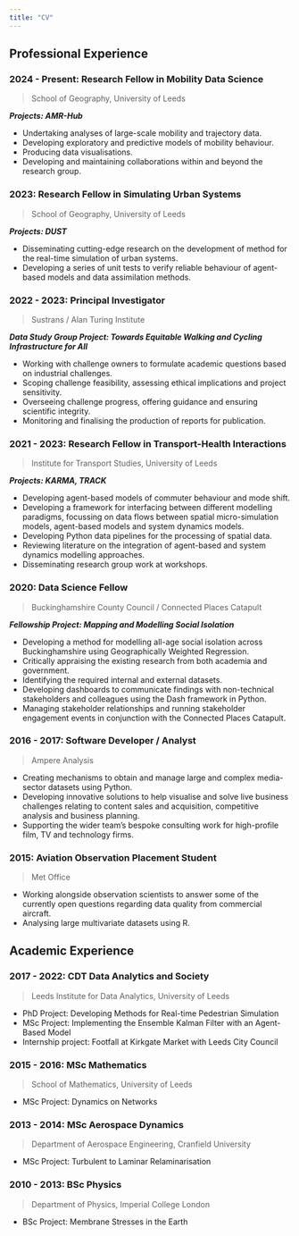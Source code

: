 ```yaml
---
title: "CV"
---
```


## Professional Experience

### 2024 - Present: Research Fellow in Mobility Data Science

> School of Geography, University of Leeds

__*Projects: AMR-Hub*__

* Undertaking analyses of large-scale mobility and trajectory data.
* Developing exploratory and predictive models of mobility behaviour.
* Producing data visualisations.
* Developing and maintaining collaborations within and beyond the research
  group.

### 2023: Research Fellow in Simulating Urban Systems

> School of Geography, University of Leeds

__*Projects: DUST*__

* Disseminating cutting-edge research on the development of method for the
  real-time simulation of urban systems.
* Developing a series of unit tests to verify reliable behaviour of
  agent-based models and data assimilation methods.

### 2022 - 2023: Principal Investigator

> Sustrans / Alan Turing Institute

__*Data Study Group Project: Towards Equitable Walking and Cycling
Infrastructure for All*__

* Working with challenge owners to formulate academic questions based on
  industrial challenges.
* Scoping challenge feasibility, assessing ethical implications and project
  sensitivity.
* Overseeing challenge progress, offering guidance and ensuring scientific
  integrity.
* Monitoring and finalising the production of reports for publication.

### 2021 - 2023: Research Fellow in Transport-Health Interactions

> Institute for Transport Studies, University of Leeds

__*Projects: KARMA, TRACK*__

* Developing agent-based models of commuter behaviour and mode shift.
* Developing a framework for interfacing between different modelling paradigms,
  focussing on data flows between spatial micro-simulation models, agent-based
  models and system dynamics models.
* Developing Python data pipelines for the processing of spatial data.
* Reviewing literature on the integration of agent-based and system dynamics
  modelling approaches.
* Disseminating research group work at workshops.

### 2020: Data Science Fellow

> Buckinghamshire County Council / Connected Places Catapult

__*Fellowship Project: Mapping and Modelling Social Isolation*__

* Developing a method for modelling all-age social isolation across
  Buckinghamshire using Geographically Weighted Regression.
* Critically appraising the existing research from both academia and government.
* Identifying the required internal and external datasets.
* Developing dashboards to communicate findings with non-technical stakeholders
  and colleagues using the Dash framework in Python.
* Managing stakeholder relationships and running stakeholder engagement events
  in conjunction with the Connected Places Catapult.

### 2016 - 2017: Software Developer / Analyst

> Ampere Analysis

* Creating mechanisms to obtain and manage large and complex media-sector
  datasets using Python.
* Developing innovative solutions to help visualise and solve live business
  challenges relating to content sales and acquisition, competitive analysis and
  business planning.
* Supporting the wider team's bespoke consulting work for high-profile film, TV
  and technology firms.

### 2015: Aviation Observation Placement Student

> Met Office

* Working alongside observation scientists to answer some of the currently open
  questions regarding data quality from commercial aircraft.
* Analysing large multivariate datasets using R.

## Academic Experience

### 2017 - 2022: CDT Data Analytics and Society

> Leeds Institute for Data Analytics, University of Leeds

* PhD Project: Developing Methods for Real-time Pedestrian Simulation
* MSc Project: Implementing the Ensemble Kalman Filter with an Agent-Based Model
* Internship project: Footfall at Kirkgate Market with Leeds City Council

### 2015 - 2016: MSc Mathematics

> School of Mathematics, University of Leeds

* MSc Project: Dynamics on Networks

### 2013 - 2014: MSc Aerospace Dynamics

> Department of Aerospace Engineering, Cranfield University

* MSc Project: Turbulent to Laminar Relaminarisation

### 2010 - 2013: BSc Physics

> Department of Physics, Imperial College London

* BSc Project: Membrane Stresses in the Earth
